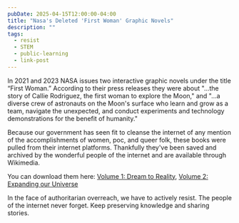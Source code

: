 ```yaml
---
pubDate: 2025-04-15T12:00:00-04:00
title: "Nasa's Deleted 'First Woman' Graphic Novels"
description: ""
tags:
  - resist
  - STEM
  - public-learning
  - link-post
---
```



In 2021 and 2023 NASA issues two interactive graphic novels under the title “First Woman.” According to their press releases they were about "...the story of Callie Rodriguez, the first woman to explore the Moon," and "...a diverse crew of astronauts on the Moon's surface who learn and grow as a team, navigate the unexpected, and conduct experiments and technology demonstrations for the benefit of humanity."

Because our government has seen fit to cleanse the internet of any mention of the accomplishments of women, poc, and queer folk, these books were pulled from their internet platforms. Thankfully they've been saved and archived by the wonderful people of the internet and are available through Wikimedia.

You can download them here:
[Volume 1: Dream to Reality](https://upload.wikimedia.org/wikipedia/commons/a/a7/The_first_woman_on_moon_novel.pdf),
[Volume 2: Expanding our Universe](https://upload.wikimedia.org/wikipedia/commons/b/b5/First_Woman_issue_2_Expanding_Our_Universe.pdf)

In the face of authoritarian overreach, we have to actively resist. The people of the internet never forget. Keep preserving knowledge and sharing stories.

<PostLink link="https://nasawatch.com/education/you-can-still-read-nasas-deleted-first-woman-graphic-novels/?utm_source=cassidoo&utm_medium=email&utm_campaign=it-is-never-too-late-to-be-what-you-might-have" />
